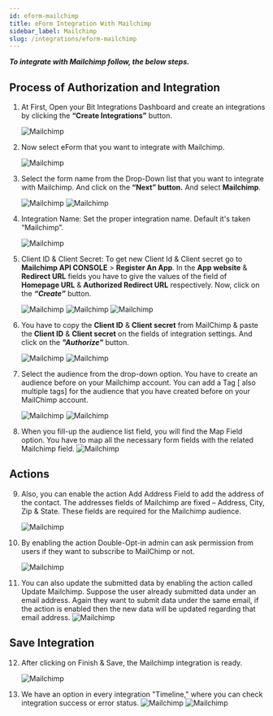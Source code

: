 ```yaml
---
id: eform-mailchimp
title: eForm Integration With Mailchimp
sidebar_label: Mailchimp
slug: /integrations/eform-mailchimp
---
```



**_To integrate with Mailchimp follow, the below steps._**

## Process of Authorization and Integration

1. At First, Open your Bit Integrations Dashboard and create an integrations by clicking the **“Create Integrations”** button.

   <Image src="Mailchimp/Create Integration" alt="Mailchimp" w="1020" h="350" />

2. Now select eForm that you want to integrate with Mailchimp.

   <Image
     src="Mailchimp/Select Contact Form 7"
     alt="Mailchimp"
     w="1020"
     h="350"
   />

3. Select the form name from the Drop-Down list that you want to integrate with Mailchimp. And click on the **“Next” button.** And select **Mailchimp**.

   <Image src="Mailchimp/e-Form" alt="Mailchimp" w="1020" h="350" />
   <Image src="Mailchimp/Select Mailchimp" alt="Mailchimp" w="1020" h="350" />

4. Integration Name: Set the proper integration name. Default it's taken “Mailchimp”.

   <Image src="Mailchimp/Integration Name" alt="Mailchimp" w="1020" h="350" />

5. Client ID & Client Secret: To get new Client Id & Client secret go to **Mailchimp API CONSOLE** > **Register An App**. In the **App website** & **Redirect URL** fields you have to give the values of the field of **Homepage URL** & **Authorized Redirect URL** respectively. Now, click on the **_“Create”_** button.

   <Image src="Mailchimp/5.1" alt="Mailchimp" w="1020" h="350" />
   <Image src="Mailchimp/Registar App" alt="Mailchimp" w="1020" h="350" />
   <Image src="Mailchimp/Create button" alt="Mailchimp" w="1020" h="350" />

6. You have to copy the **Client ID** & **Client secret** from MailChimp & paste the **Client ID** & **Client secret** on the fields of integration settings. And click on the **_"Authorize"_** button.

   <Image
     src="Mailchimp/copy client id & secret"
     alt="Mailchimp"
     w="1020"
     h="350"
   />
   <Image src="Mailchimp/Authorize" alt="Mailchimp" w="1020" h="350" />

7. Select the audience from the drop-down option. You have to create an audience before on your Mailchimp account. You can add a Tag [ also multiple tags] for the audience that you have created before on your MailChimp account.

   <Image
     src="Mailchimp/Select Audience List"
     alt="Mailchimp"
     w="1020"
     h="350"
   />
   <Image src="Mailchimp/add tags" alt="Mailchimp" w="1020" h="350" />

8. When you fill-up the audience list field, you will find the Map Field option. You have to map all the necessary form fields with the related Mailchimp field.
   <Image src="Mailchimp/field mapping" alt="Mailchimp" w="1020" h="350" />

## Actions

9. Also, you can enable the action Add Address Field to add the address of the contact. The addresses fields of Mailchimp are fixed – Address, City, Zip & State. These fields are required for the Mailchimp audience.

   <Image
     src="Mailchimp/address field actions"
     alt="Mailchimp"
     w="1020"
     h="350"
   />

10. By enabling the action Double-Opt-in admin can ask permission from users if they want to subscribe to MailChimp or not.

    <Image
      src="Mailchimp/double opt-in actions"
      alt="Mailchimp"
      w="1020"
      h="350"
    />

11. You can also update the submitted data by enabling the action called Update Mailchimp. Suppose the user already submitted data under an email address. Again they want to submit data under the same email, if the action is enabled then the new data will be updated regarding that email address.
    <Image src="Mailchimp/update actions" alt="Mailchimp" w="1020" h="350" />

## Save Integration

12. After clicking on Finish & Save, the Mailchimp integration is ready.

    <Image src="Mailchimp/finish and save" alt="Mailchimp" w="1020" h="350" />

13. We have an option in every integration "Timeline," where you can check integration success or error status.
    <Image
      src="Mailchimp/integrations dashbord"
      alt="Mailchimp"
      w="1020"
      h="350"
    />
    <Image src="Mailchimp/timeline" alt="Mailchimp" w="1020" h="350" />
